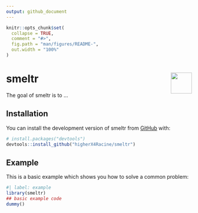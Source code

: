 ```yaml
---
output: github_document
---
```


<!-- README.md is generated from README.Rmd. Please edit that file -->

```r
knitr::opts_chunk$set(
  collapse = TRUE,
  comment = "#>",
  fig.path = "man/figures/README-",
  out.width = "100%"
)
```

# smeltr <img src="man/figures/logo.jpg" align="right" height="57" alt="" />

<!-- badges: start -->
<!-- badges: end -->

The goal of smeltr is to ...

## Installation

You can install the development version of smeltr from [GitHub](https://github.com/) with:

``` r
# install.packages("devtools")
devtools::install_github("higherX4Racine/smeltr")
```

## Example

This is a basic example which shows you how to solve a common problem:

```r
#| label: example
library(smeltr)
## basic example code
dummy()
```

